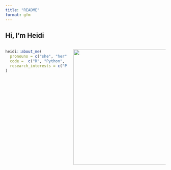 ```yaml
---
title: "README"
format: gfm
---
```


## Hi, I'm Heidi

::: columns
::: {.column width="40%"}
```r
heidi::about_me(
  pronouns = c("she", "her"),
  code =  c("R", "Python", "CSS", "Observable"),
  research_interests = c("Pharmacogenomics", "Precison Medicine", "Reproducibility in Clinical Research")
)
```
:::

::: {.column width="60%"}
![](octocat.png){fig-alt="heidi styled octocat with curly hair, tattoos, and coffee" fig-align="right" width="362"}
:::
:::

